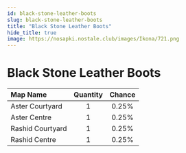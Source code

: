 ```yaml
---
id: black-stone-leather-boots
slug: black-stone-leather-boots
title: "Black Stone Leather Boots"
hide_title: true
image: https://nosapki.nostale.club/images/Ikona/721.png
---
```



# <ItemIcon iconId="721" height="32"/> Black Stone Leather Boots
|Map Name|Quantity|Chance|
|:--|:-:|:-:|
|Aster Courtyard|1|0.25%|
|Aster Centre|1|0.25%|
|Rashid Courtyard|1|0.25%|
|Rashid Centre|1|0.25%|

